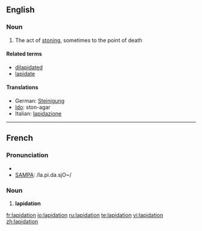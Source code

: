 ==English==

===Noun===
{{en-noun}}

# The act of [[stoning]], sometimes to the point of death

====Related terms====
* [[dilapidated]]
* [[lapidate]]

====Translations====
{{trans-top|act of stoning, sometimes to the point of death}}
* German: [[Steinigung]] {{f}}
* [[Ido]]: ston-agar
* Italian: [[lapidazione]] {{f}}
{{trans-mid}}
{{trans-bottom}}

----

==French==

===Pronunciation===
* {{IPA|/la.pi.da.sjɔ̃/}}
* [[w:SAMPA|SAMPA]]: /la.pi.da.sjO~/

===Noun===
{{fr-noun|f}}

# '''lapidation'''

[[fr:lapidation]]
[[io:lapidation]]
[[ru:lapidation]]
[[te:lapidation]]
[[vi:lapidation]]
[[zh:lapidation]]